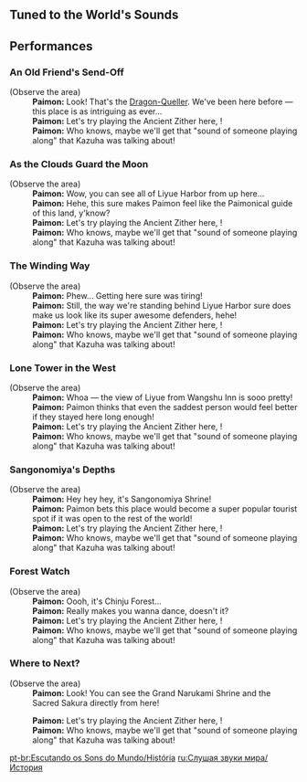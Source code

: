 {{Event Tabs}}
{{Description|The Alcor's Chief Mate Juza is looking for you at the Liyue Harbor wharf. Seems that he needs your help with something...}}

==Tuned to the World's Sounds==
{{Transclude|Tuned to the World's Sounds (Quest)|Dialogue|main=1|top=1}}

==Performances==
===An Old Friend's Send-Off===
{{Dialogue Start}}
;(Observe the area)
:'''Paimon:''' Look! That's the [[Dragon-Queller]]. We've been here before &mdash; this place is as intriguing as ever...
:'''Paimon:''' Let's try playing the Ancient Zither here, {{Traveler}}!
:'''Paimon:''' Who knows, maybe we'll get that "sound of someone playing along" that Kazuha was talking about!
{{Dialogue End}}

===As the Clouds Guard the Moon===
{{Dialogue Start}}
;(Observe the area)
:'''Paimon:''' Wow, you can see all of Liyue Harbor from up here...
:'''Paimon:''' Hehe, this sure makes Paimon feel like the Paimonical guide of this land, y'know?
:'''Paimon:''' Let's try playing the Ancient Zither here, {{Traveler}}!
:'''Paimon:''' Who knows, maybe we'll get that "sound of someone playing along" that Kazuha was talking about!
{{Dialogue End}}

===The Winding Way===
{{Dialogue Start}}
;(Observe the area)
:'''Paimon:''' Phew... Getting here sure was tiring!
:'''Paimon:''' Still, the way we're standing behind Liyue Harbor sure does make us look like its super awesome defenders, hehe!
:'''Paimon:''' Let's try playing the Ancient Zither here, {{Traveler}}!
:'''Paimon:''' Who knows, maybe we'll get that "sound of someone playing along" that Kazuha was talking about!
{{Dialogue End}}

===Lone Tower in the West===
{{Dialogue Start}}
;(Observe the area)
:'''Paimon:''' Whoa &mdash; the view of Liyue from Wangshu Inn is sooo pretty!
:'''Paimon:''' Paimon thinks that even the saddest person would feel better if they stayed here long enough!
:'''Paimon:''' Let's try playing the Ancient Zither here, {{Traveler}}!
:'''Paimon:''' Who knows, maybe we'll get that "sound of someone playing along" that Kazuha was talking about!
{{Dialogue End}}

===Sangonomiya's Depths===
{{Dialogue Start}}
;(Observe the area)
:'''Paimon:''' Hey hey hey, it's Sangonomiya Shrine!
:'''Paimon:''' Paimon bets this place would become a super popular tourist spot if it was open to the rest of the world!
:'''Paimon:''' Let's try playing the Ancient Zither here, {{Traveler}}!
:'''Paimon:''' Who knows, maybe we'll get that "sound of someone playing along" that Kazuha was talking about!
{{Dialogue End}}

===Forest Watch===
{{Dialogue Start}}
;(Observe the area)
:'''Paimon:''' Oooh, it's Chinju Forest...
:'''Paimon:''' Really makes you wanna dance, doesn't it?
:'''Paimon:''' Let's try playing the Ancient Zither here, {{Traveler}}!
:'''Paimon:''' Who knows, maybe we'll get that "sound of someone playing along" that Kazuha was talking about!
{{Dialogue End}}

===Where to Next?===
{{Dialogue Start}}
;(Observe the area)
:'''Paimon:''' Look! You can see the Grand Narukami Shrine and the Sacred Sakura directly from here!
<!-- I couldn't get this line to show up, despite trying several times
:'''Paimon:''' We took some photos here before, didn't we...
-->
:'''Paimon:''' Let's try playing the Ancient Zither here, {{Traveler}}!
:'''Paimon:''' Who knows, maybe we'll get that "sound of someone playing along" that Kazuha was talking about!
{{Dialogue End}}

[[pt-br:Escutando os Sons do Mundo/História]]
[[ru:Слушая звуки мира/История]]